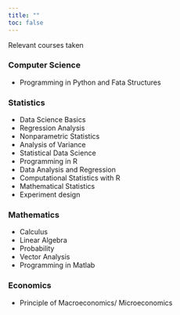 ```yaml
---
title: ""
toc: false
---
```


Relevant courses taken

### Computer Science
- Programming in Python and Fata Structures

### Statistics
- Data Science Basics
- Regression Analysis
- Nonparametric Statistics
- Analysis of Variance
- Statistical Data Science
- Programming in R
- Data Analysis and Regression
- Computational Statistics with R
- Mathematical Statistics
- Experiment design

### Mathematics
- Calculus
- Linear Algebra
- Probability
- Vector Analysis
- Programming in Matlab

### Economics
- Principle of Macroeconomics/ Microeconomics


